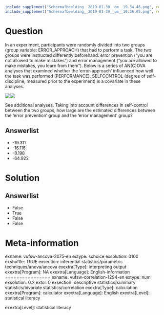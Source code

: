 ```r
include_supplement("Schermafbeelding__2019-01-30__om__19.34.46.png", recursive = TRUE)
include_supplement("Schermafbeelding__2019-01-30__om__19.36.05.png", recursive = TRUE)
```

Question
========
In an experiment, participants were randomly divided into two groups
(group variable: ERROR\_APPROACH) that had to perform a task. The two
groups were instructed differently beforehand: error prevention ("you
are not allowed to make mistakes") and error management ("you are
allowed to make mistakes, you learn from them"). Below is a series of
AN(C)OVA analyses that examined whether the 'error-approach' influenced
how well the task was performed (PERFORMANCE). SELFCONTROL (degree of
self-discipline, measured prior to the experiment) is a covariate in
these analyses.  
  
  
  
![](Schermafbeelding__2019-01-30__om__19.34.46.png)![](Schermafbeelding__2019-01-30__om__19.36.05.png)
  
See additional analyses. Taking into account differences in self-control
between the two groups, how large are the estimated differences between
the 'error prevention' group and the 'error management' group?

Answerlist
----------
* -19.311
* -16.116
* -8.198
* -64.922

Solution
========










Answerlist
----------
* False
* True
* False
* False

Meta-information
================
exname: vufsw-ancova-2075-en
extype: schoice
exsolution: 0100
exshuffle: TRUE
exsection: inferential statistics/parametric techniques/anova/ancova
exextra[Type]: interpreting output
exextra[Program]: NA
exextra[Language]: English-information
================
exname: vufsw-correlation-1294-en
extype: num
exsolution: 0.2
extol: 0
exsection: descriptive statistics/summary statistics/bivariate statistics/correlation
exextra[Type]: calculation
exextra[Program]: calculator
exextra[Language]: English
exextra[Level]: statistical literacy

exextra[Level]: statistical literacy

